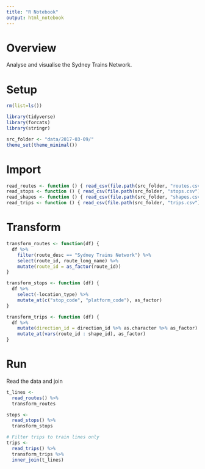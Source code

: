 ```yaml
---
title: "R Notebook"
output: html_notebook
---
```


# Overview

Analyse and visualise the Sydney Trains Network.

# Setup

```r
rm(list=ls())

library(tidyverse)
library(forcats)
library(stringr)

src_folder <- "data/2017-03-09/"
theme_set(theme_minimal())
```

# Import

```r
read_routes <- function () { read_csv(file.path(src_folder, "routes.csv")) }
read_stops <- function () { read_csv(file.path(src_folder, "stops.csv")) }
read_shapes <- function () { read_csv(file.path(src_folder, "shapes.csv")) }
read_trips <- function () { read_csv(file.path(src_folder, "trips.csv")) }
```

# Transform

```r
transform_routes <- function(df) {
  df %>%
    filter(route_desc == "Sydney Trains Network") %>%
    select(route_id, route_long_name) %>%
    mutate(route_id = as_factor(route_id))
}

transform_stops <- function (df) {
  df %>%
    select(-location_type) %>%
    mutate_at(c("stop_code", "platform_code"), as_factor)
}

transform_trips <- function (df) {
  df %>%
    mutate(direction_id = direction_id %>% as.character %>% as_factor) %>%
    mutate_at(vars(route_id : shape_id), as_factor)
}
```


# Run

Read the data and join
```r
t_lines <- 
  read_routes() %>% 
  transform_routes

stops <- 
  read_stops() %>% 
  transform_stops

# Filter trips to train lines only
trips <-
  read_trips() %>%
  transform_trips %>%
  inner_join(t_lines)
```

